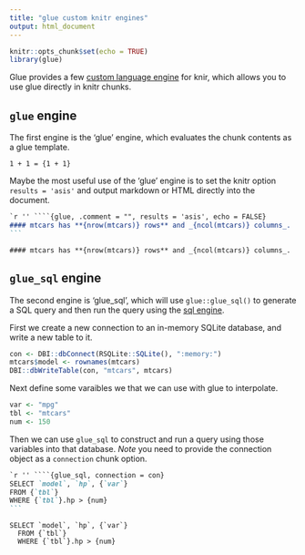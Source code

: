 ```yaml
---
title: "glue custom knitr engines"
output: html_document
---
```


```r
knitr::opts_chunk$set(echo = TRUE)
library(glue)
```

Glue provides a few [custom language engine](https://bookdown.org/yihui/rmarkdown-cookbook/custom-engine.html#custom-engine) for knir, which allows you to use glue directly in knitr chunks.

## `glue` engine

The first engine is the 'glue' engine, which evaluates the chunk contents as a glue template.

```glue
1 + 1 = {1 + 1}
```

Maybe the most useful use of the 'glue' engine is to set the knitr option `results = 'asis'` and output markdown or HTML directly into the document.

````markdown
`r '' ````{glue, .comment = "", results = 'asis', echo = FALSE}
#### mtcars has **{nrow(mtcars)} rows** and _{ncol(mtcars)} columns_.
```
````

```glue
#### mtcars has **{nrow(mtcars)} rows** and _{ncol(mtcars)} columns_.
```

## `glue_sql` engine

The second engine is 'glue_sql', which will use `glue::glue_sql()` to generate a SQL query and then run the query using the [sql engine](https://bookdown.org/yihui/rmarkdown/language-engines.html#sql).

First we create a new connection to an in-memory SQLite database, and write a new table to it.
```r
con <- DBI::dbConnect(RSQLite::SQLite(), ":memory:")
mtcars$model <- rownames(mtcars)
DBI::dbWriteTable(con, "mtcars", mtcars)
```

Next define some varaibles we that we can use with glue to interpolate.
```r
var <- "mpg"
tbl <- "mtcars"
num <- 150
```

Then we can use `glue_sql` to construct and run a query using those variables into that database. *Note* you need to provide the connection object as a `connection` chunk option.

````markdown
`r '' ````{glue_sql, connection = con}
SELECT `model`, `hp`, {`var`}
FROM {`tbl`}
WHERE {`tbl`}.hp > {num}
```
````

```glue_sql
SELECT `model`, `hp`, {`var`}
  FROM {`tbl`}
  WHERE {`tbl`}.hp > {num}
```
